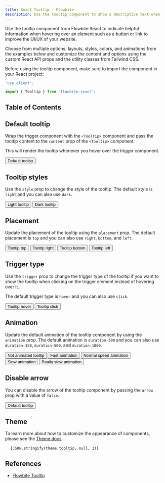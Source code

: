 ```yaml
---
title: React Tooltip - Flowbite'
description: Use the tooltip component to show a descriptive text when hovering over an element such as a button and customize the content and style with React and Tailwind CSS
---
```



Use the tooltip component from Flowbite React to indicate helpful information when hovering over an element such as a button or link to improve the UI/UX of your website.

Choose from multiple options, layouts, styles, colors, and animations from the examples below and customize the content and options using the custom React API props and the utility classes from Tailwind CSS.

Before using the tooltip component, make sure to import the component in your React project:

```jsx
'use client';

import { Tooltip } from 'flowbite-react';
```

## Table of Contents

## Default tooltip

Wrap the trigger component with the `<Tooltip>` component and pass the tooltip content to the `content` prop of the `<Tooltip>` component.

This will render the tooltip whenever you hover over the trigger component.

<CodePreview importFlowbiteReact="Button, Tooltip" title="Default tooltip">
  <Tooltip content="Tooltip content">
    <Button>Default tooltip</Button>
  </Tooltip>
</CodePreview>

## Tooltip styles

Use the `style` prop to change the style of the tooltip. The default style is `light` and you can also use `dark`.

<CodePreview importFlowbiteReact="Button, Tooltip" title="Tooltip styles" className="flex gap-2">
  <Tooltip content="Tooltip content" style="light">
    <Button>Light tooltip</Button>
  </Tooltip>
  <Tooltip content="Tooltip content" style="dark">
    <Button>Dark tooltip</Button>
  </Tooltip>
</CodePreview>

## Placement

Update the placement of the tooltip using the `placement` prop. The default placement is `top` and you can also use `right`, `bottom`, and `left`.

<CodePreview importFlowbiteReact="Button, Tooltip" title="Placement" className="flex gap-2">
  <Tooltip content="Tooltip content" placement="top">
    <Button>Tooltip top</Button>
  </Tooltip>
  <Tooltip content="Tooltip content" placement="right">
    <Button>Tooltip right</Button>
  </Tooltip>
  <Tooltip content="Tooltip content" placement="bottom">
    <Button>Tooltip bottom</Button>
  </Tooltip>
  <Tooltip content="Tooltip content" placement="left">
    <Button>Tooltip left</Button>
  </Tooltip>
</CodePreview>

## Trigger type

Use the `trigger` prop to change the trigger type of the tooltip if you want to show the tooltip when clicking on the trigger element instead of hovering over it.

The default trigger type is `hover` and you can also use `click`.

<CodePreview importFlowbiteReact="Button, Tooltip" title="Triggering" className="flex gap-2">
  <Tooltip content="Tooltip content" trigger="hover">
    <Button>Tooltip hover</Button>
  </Tooltip>
  <Tooltip content="Tooltip content" trigger="click">
    <Button>Tooltip click</Button>
  </Tooltip>
</CodePreview>

## Animation

Update the default animation of the tooltip component by using the `animation` prop. The default animation is `duration-300` and you can also use `duration-150`, `duration-500`, and `duration-1000`.

<CodePreview importFlowbiteReact="Button, Tooltip" title="Animation" className="flex flex-wrap gap-2">
  <Tooltip content="Tooltip content" animation={false}>
    <Button>Not animated tooltip</Button>
  </Tooltip>
  <Tooltip content="Tooltip content" animation="duration-150">
    <Button>Fast animation</Button>
  </Tooltip>
  <Tooltip content="Tooltip content" animation="duration-300">
    <Button>Normal speed animation</Button>
  </Tooltip>
  <Tooltip content="Tooltip content" animation="duration-500">
    <Button>Slow animation</Button>
  </Tooltip>
  <Tooltip content="Tooltip content" animation="duration-1000">
    <Button>Really slow animation</Button>
  </Tooltip>
</CodePreview>

## Disable arrow

You can disable the arrow of the tooltip component by passing the `arrow` prop with a value of `false`.

<CodePreview importFlowbiteReact="Button, Tooltip" title="Disable arrow">
  <Tooltip content="Tooltip content" arrow={false}>
    <Button>Default tooltip</Button>
  </Tooltip>
</CodePreview>

## Theme

To learn more about how to customize the appearance of components, please see the [Theme docs](/docs/customize/theme).

<pre className="language-tsx">
  <code>{JSON.stringify(theme.tooltip, null, 2)}</code>
</pre>

## References

- [Flowbite Tooltip](https://flowbite.com/docs/components/tooltips/)
